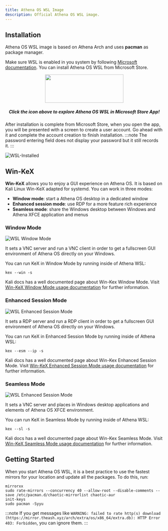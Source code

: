 ```yaml
---
title: Athena OS WSL Image
description: Official Athena OS WSL image.
---
```


## Installation

Athena OS WSL image is based on Athena Arch and uses **pacman** as package manager.

Make sure WSL is enabled in you system by following [Microsoft documentation](https://learn.microsoft.com/en-us/windows/wsl/install). You can install Athena OS WSL from Microsoft Store.

<p align="center">
  <a href="https://apps.microsoft.com/store/detail/athena-os/9N1M7Q4F1KQF?hl=en-us&gl=us"><img src="https://upload.wikimedia.org/wikipedia/commons/f/f7/Get_it_from_Microsoft_Badge.svg" width="250" height="90" /></a>
</p>
<h5 align="center">
Click the icon above to explore Athena OS WSL in Microsoft Store App!
</h5>

After installation is complete from Microsoft Store, when you open the app, you will be presented with a screen to create a user account. Go ahead with it and complete the account creation to finish installation.
:::note
The password entering field does not display your password but it still records it.
:::

![WSL-Installed](https://user-images.githubusercontent.com/83867734/226213006-fdedffa1-1ea2-466e-bd08-cdab423e68a2.png)

## Win-KeX

**Win-KeX** allows you to enjoy a GUI experience on Athena OS. It is based on Kali Linux Win-KeX adapted for systemd. You can work in three modes:
* **Window mode**: start a Athena OS desktop in a dedicated window
* **Enhanced session mode**: use RDP for a more feature rich experience
* **Seamless mode**: share the Windows desktop between Windows and Athena XFCE application and menus

### Window Mode

![WSL Window Mode](@assets/images/wsl-win.png)

It sets a VNC server and run a VNC client in order to get a fullscreen GUI environment of Athena OS directly on your Windows.

You can run KeX in Window Mode by running inside of Athena WSL:
```shell
kex --win -s
```

Kali docs has a well documented page about Win-Kex Window Mode. Visit [Win-KeX Window Mode usage documentation](https://www.kali.org/docs/wsl/win-kex-win/) for further information.

### Enhanced Session Mode

![WSL Enhanced Session Mode](@assets/images/wsl-esm.png)

It sets a RDP server and run a RDP client in order to get a fullscreen GUI environment of Athena OS directly on your Windows.

You can run KeX in Enhanced Session Mode by running inside of Athena WSL:
```shell
kex --esm --ip -s
```

Kali docs has a well documented page about Win-Kex Enhanced Session Mode. Visit [Win-KeX Enhanced Session Mode usage documentation](https://www.kali.org/docs/wsl/win-kex-esm/) for further information.

### Seamless Mode

![WSL Enhanced Session Mode](@assets/images/wsl-sl.png)

It sets a VNC server and places in Windows desktop applications and elements of Athena OS XFCE environment.

You can run KeX in Seamless Mode by running inside of Athena WSL:
```shell
kex --sl -s
```

Kali docs has a well documented page about Win-Kex Seamless Mode. Visit [Win-KeX Seamless Mode usage documentation](https://www.kali.org/docs/wsl/win-kex-sl/) for further information.

## Getting Started

When you start Athena OS WSL, it is a best practice to use the fastest mirrors for your location and update all the packages. To do this, run:
```shell
mirrorxx
sudo rate-mirrors --concurrency 40 --allow-root --disable-comments --save /etc/pacman.d/chaotic-mirrorlist chaotic-aur
init-keys
sudo pacman -Syyu
```
:::note
If you get messages like `WARNING: failed to rate http(s) download (https://mirror.theash.xyz/arch/extra/os/x86_64/extra.db): HTTP Error 403: Forbidden`, you can ignore them.
:::

<ImageComponent />
